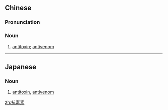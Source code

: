 ==Chinese==
{{zh-forms|type=21}}

===Pronunciation===
{{zh-pron
|m=kàngdúsù
|c=kong3 duk6 sou3
|cat=n
}}

===Noun===
{{zh-noun}}

# [[antitoxin]]; [[antivenom]]

----

==Japanese==
{{ja-kanjitab|こう|どく|そ|yomi=on}}

===Noun===
{{ja-noun|こうどくそ}}

# [[antitoxin]], [[antivenom]]

[[zh:抗毒素]]
